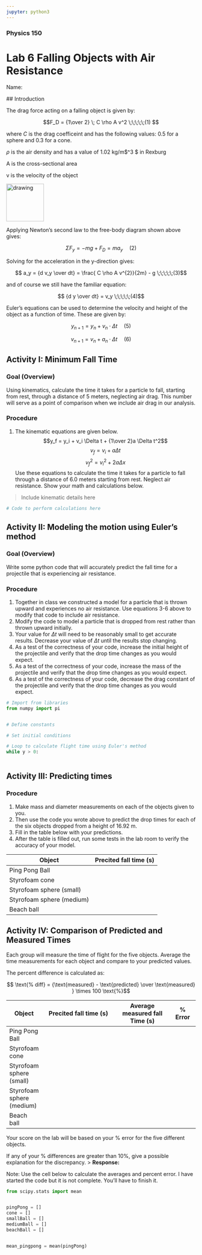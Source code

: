 ```yaml
---
jupyter: python3
---
```


### Physics 150

# Lab 6 Falling Objects with Air Resistance


Name:
    
    
   ## Introduction

The drag force acting on a falling object is given by:

$$F_D =  {1\over 2} \; C \rho A v^2 \;\;\;\;\;(1) $$  

where $C$ is the drag coefficeint and has the following values:
       0.5 for a sphere and 0.3 for a cone.
       
$\rho$ is the air density and has a value of 1.02  kg/m$^3 $ in Rexburg

A is the cross-sectional area

v is the velocity of the object

<img src="https://github.com/lancejnelson/PH121/raw/gh-pages/files/numericalHW/fbd.png" alt="drawing" width="100px"/>

Applying Newton's second law to the free-body diagram shown above gives:

$$ \Sigma F_{y} = -mg + F_{D} = ma_{y} \;\;\;\;\;(2) $$


Solving for the acceleration in the y-direction gives:

$$ a_y = {d v_y \over dt} = \frac{ C \rho A v^{2}}{2m} - g \;\;\;\;\;(3)$$

and of course we still have the familiar equation:

$$ {d y \over dt} = v_y \;\;\;\;\;(4)$$

Euler's equations can be used to determine the velocity and height of the object as a function of time. These are given by:

$$ y_{n+1} = y_{n} + v_{n} \cdot \Delta t \;\;\;\;\;(5)$$

$$ v_{n+1} = v_{n} + a_{n} \cdot \Delta t \;\;\;\;\;(6)$$


## Activity I: Minimum Fall Time

### Goal (Overview)
Using kinematics, calculate the time it takes for a particle to fall, starting from rest, through a distance of $5$ meters, neglecting air drag. This number will serve as a point of comparison when we include air drag in our analysis.


### Procedure
1. The kinematic equations are given below.
$$y_f = y_i + v_i \Delta t + {1\over 2}a \Delta t^2$$  $$v_f = v_i + a \Delta t$$  $$v_f^2 = v_i^2 + 2 a \Delta x$$ 
Use these equations to calculate the time it takes for a particle to fall through a distance of $6.0$ meters starting from rest. Neglect air resistance.  Show your math and calculations below.

> Include kinematic details here

```python
# Code to perform calculations here
```

## Activity II: Modeling the motion using Euler's method

### Goal (Overview)
Write some python code that will accurately predict the fall time for a projectile that is experiencing air resistance.  

### Procedure
1. Together in class we constructed a model for a particle that is thrown upward and experiences no air resistance.  Use equations 3-6 above to modify that code to include air resistance.
2. Modify the code to model a particle that is dropped from rest rather than thrown upward initially.
3. Your value for $\Delta t$ will need to be reasonably small to get accurate results.  Decrease your value of $\Delta t$ until the results stop changing.
4. As a test of the correctness of your code, increase the initial height of the projectile and verify that the drop time changes as you would expect. 
5. As a test of the correctness of your code, increase the mass of the projectile and verify that the drop time changes as you would expect.
6. As a test of the correctness of your code, decrease the drag constant of the projectile and verify that the drop time changes as you would expect. 


```python
# Import from libraries
from numpy import pi


# Define constants

# Set initial conditions

# Loop to calculate flight time using Euler's method
while y > 0:
    
```

## Activity III: Predicting times

### Procedure
1. Make mass and diameter measurements on each of the objects given to you. 
2. Then use the code you wrote above to  predict the drop times for each of the six objects dropped from a height of 16.92 m.
3. Fill in the table below with your predictions. 
4. After the table is filled out, run some tests in the lab room to verify the accuracy of your model.

|Object | Precited fall time (s)|
|-------|-----------------------|
|Ping Pong Ball |               |
|Styrofoam cone |               |
|Styrofoam sphere (small) |               |
|Styrofoam sphere (medium) |               |
|Beach ball |               |




## Activity IV: Comparison of Predicted and Measured Times
Each group will measure the time of flight for the five objects. Average the time measurements for each object and compare to your predicted values. 

The percent difference is calculated as:

$$ \text{% diff} = {\text{measured} - \text{predicted} \over \text{measured} } \times 100 \text{%}$$

|Object | Precited fall time (s)|  Average measured fall Time (s)| % Error|
|-------|-----------------------|-----------------|--------|
|Ping Pong Ball |               | | |
|Styrofoam cone |               | | |
|Styrofoam sphere (small) |               | | |
|Styrofoam sphere (medium) |               | | |
|Beach ball |               | | |


Your score on the lab will be based on your % error for the five different objects.


If any of your % differences are greater than 10%, give a possible explanation for the discrepancy.
> **Response:**


Note: Use the cell below to calculate the averages and percent error. I have started the code but it is not complete. You'll have to finish it.

```python
from scipy.stats import mean


pingPong = []  
cone = []
smallBall = []
mediumBall = []
beachBall = []


mean_pingpong = mean(pingPong)
```

